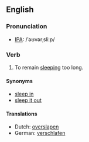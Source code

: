 ==English==
===Pronunciation===
*[[w:IPA|IPA]]: /ˈəʊvərˌsliːp/

=== Verb ===
{{irregverb|'''to oversleep'''|'''[[oversleeps]]'''|'''[[overslept]]'''|'''[[overslept]]'''|'''[[oversleeping]]'''}}

# To remain [[sleep]]ing too long.

==== Synonyms ====
*[[sleep in]]<!-- aus., i would've thought everywhere -->
*[[sleep it out]]<!-- ireland, so i've just learned -->

==== Translations ====
*Dutch: [[overslapen]]
*German: [[verschlafen]]